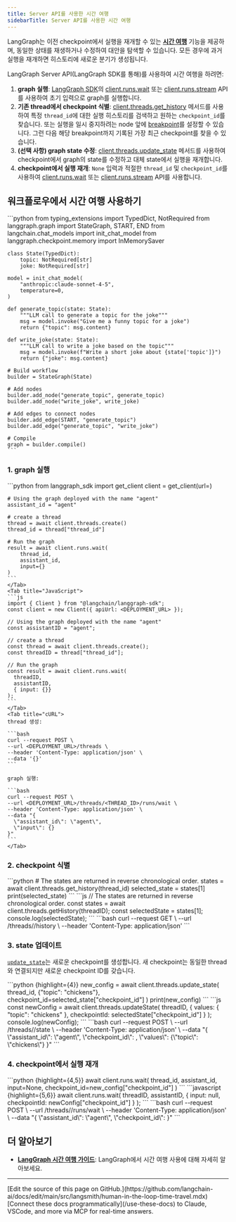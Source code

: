 ```yaml
---
title: Server API를 사용한 시간 여행
sidebarTitle: Server API를 사용한 시간 여행
---
```


LangGraph는 이전 checkpoint에서 실행을 재개할 수 있는 [**시간 여행**](/oss/python/langgraph/use-time-travel) 기능을 제공하며, 동일한 상태를 재생하거나 수정하여 대안을 탐색할 수 있습니다. 모든 경우에 과거 실행을 재개하면 히스토리에 새로운 분기가 생성됩니다.

LangGraph Server API(LangGraph SDK를 통해)를 사용하여 시간 여행을 하려면:

1. **graph 실행**: [LangGraph SDK](/langsmith/langgraph-python-sdk)의 [client.runs.wait](https://reference.langchain.com/python/langsmith/deployment/sdk/#langgraph_sdk.client.RunsClient.wait) 또는 [client.runs.stream](https://reference.langchain.com/python/langsmith/deployment/sdk/#langgraph_sdk.client.RunsClient.stream) API를 사용하여 초기 입력으로 graph를 실행합니다.
2. **기존 thread에서 checkpoint 식별**: [client.threads.get_history](https://reference.langchain.com/python/langsmith/deployment/sdk/#langgraph_sdk.client.ThreadsClient.get_history) 메서드를 사용하여 특정 `thread_id`에 대한 실행 히스토리를 검색하고 원하는 `checkpoint_id`를 찾습니다.
  또는 실행을 일시 중지하려는 node 앞에 [breakpoint](/oss/python/langgraph/interrupts)를 설정할 수 있습니다. 그런 다음 해당 breakpoint까지 기록된 가장 최근 checkpoint를 찾을 수 있습니다.
3. **(선택 사항) graph state 수정**: [client.threads.update_state](https://reference.langchain.com/python/langsmith/deployment/sdk/#langgraph_sdk.client.ThreadsClient.update_state) 메서드를 사용하여 checkpoint에서 graph의 state를 수정하고 대체 state에서 실행을 재개합니다.
4. **checkpoint에서 실행 재개**: `None` 입력과 적절한 `thread_id` 및 `checkpoint_id`를 사용하여 [client.runs.wait](https://reference.langchain.com/python/langsmith/deployment/sdk/#langgraph_sdk.client.RunsClient.wait) 또는 [client.runs.stream](https://reference.langchain.com/python/langsmith/deployment/sdk/#langgraph_sdk.client.RunsClient.stream) API를 사용합니다.

## 워크플로우에서 시간 여행 사용하기

<Accordion title="예제 graph">
    ```python
    from typing_extensions import TypedDict, NotRequired
    from langgraph.graph import StateGraph, START, END
    from langchain.chat_models import init_chat_model
    from langgraph.checkpoint.memory import InMemorySaver

    class State(TypedDict):
        topic: NotRequired[str]
        joke: NotRequired[str]

    model = init_chat_model(
        "anthropic:claude-sonnet-4-5",
        temperature=0,
    )

    def generate_topic(state: State):
        """LLM call to generate a topic for the joke"""
        msg = model.invoke("Give me a funny topic for a joke")
        return {"topic": msg.content}

    def write_joke(state: State):
        """LLM call to write a joke based on the topic"""
        msg = model.invoke(f"Write a short joke about {state['topic']}")
        return {"joke": msg.content}

    # Build workflow
    builder = StateGraph(State)

    # Add nodes
    builder.add_node("generate_topic", generate_topic)
    builder.add_node("write_joke", write_joke)

    # Add edges to connect nodes
    builder.add_edge(START, "generate_topic")
    builder.add_edge("generate_topic", "write_joke")

    # Compile
    graph = builder.compile()
    ```
</Accordion>

### 1. graph 실행

<Tabs>
    <Tab title="Python">
    ```python
    from langgraph_sdk import get_client
    client = get_client(url=<DEPLOYMENT_URL>)

    # Using the graph deployed with the name "agent"
    assistant_id = "agent"

    # create a thread
    thread = await client.threads.create()
    thread_id = thread["thread_id"]

    # Run the graph
    result = await client.runs.wait(
        thread_id,
        assistant_id,
        input={}
    )
    ```
    </Tab>
    <Tab title="JavaScript">
    ```js
    import { Client } from "@langchain/langgraph-sdk";
    const client = new Client({ apiUrl: <DEPLOYMENT_URL> });

    // Using the graph deployed with the name "agent"
    const assistantID = "agent";

    // create a thread
    const thread = await client.threads.create();
    const threadID = thread["thread_id"];

    // Run the graph
    const result = await client.runs.wait(
      threadID,
      assistantID,
      { input: {}}
    );
    ```
    </Tab>
    <Tab title="cURL">
    thread 생성:

    ```bash
    curl --request POST \
    --url <DEPLOYMENT_URL>/threads \
    --header 'Content-Type: application/json' \
    --data '{}'
    ```

    graph 실행:

    ```bash
    curl --request POST \
    --url <DEPLOYMENT_URL>/threads/<THREAD_ID>/runs/wait \
    --header 'Content-Type: application/json' \
    --data "{
      \"assistant_id\": \"agent\",
      \"input\": {}
    }"
    ```
    </Tab>
</Tabs>

### 2. checkpoint 식별

<Tabs>
    <Tab title="Python">
    ```python
    # The states are returned in reverse chronological order.
    states = await client.threads.get_history(thread_id)
    selected_state = states[1]
    print(selected_state)
    ```
    </Tab>
    <Tab title="JavaScript">
    ```js
    // The states are returned in reverse chronological order.
    const states = await client.threads.getHistory(threadID);
    const selectedState = states[1];
    console.log(selectedState);
    ```
    </Tab>
    <Tab title="cURL">
    ```bash
    curl --request GET \
    --url <DEPLOYMENT_URL>/threads/<THREAD_ID>/history \
    --header 'Content-Type: application/json'
    ```
    </Tab>
</Tabs>

<a id="optional"></a>
### 3. state 업데이트

[`update_state`](https://reference.langchain.com/python/langgraph/graphs/#langgraph.graph.state.CompiledStateGraph.update_state)는 새로운 checkpoint를 생성합니다. 새 checkpoint는 동일한 thread와 연결되지만 새로운 checkpoint ID를 갖습니다.

<Tabs>
    <Tab title="Python">
    ```python {highlight={4}}
    new_config = await client.threads.update_state(
        thread_id,
        {"topic": "chickens"},
        checkpoint_id=selected_state["checkpoint_id"]
    )
    print(new_config)
```
    </Tab>
    <Tab title="JavaScript">
    ```js
    const newConfig = await client.threads.updateState(
      threadID,
      {
        values: { "topic": "chickens" },
        checkpointId: selectedState["checkpoint_id"]
      }
    );
    console.log(newConfig);
    ```
    </Tab>
    <Tab title="cURL">
    ```bash
    curl --request POST \
    --url <DEPLOYMENT_URL>/threads/<THREAD_ID>/state \
    --header 'Content-Type: application/json' \
    --data "{
      \"assistant_id\": \"agent\",
      \"checkpoint_id\": <CHECKPOINT_ID>,
      \"values\": {\"topic\": \"chickens\"}
    }"
    ```
    </Tab>
</Tabs>

### 4. checkpoint에서 실행 재개

<Tabs>
    <Tab title="Python">
    ```python {highlight={4,5}}
    await client.runs.wait(
        thread_id,
        assistant_id,
        input=None,
        checkpoint_id=new_config["checkpoint_id"]
    )
```
    </Tab>
    <Tab title="JavaScript">
    ```javascript {highlight={5,6}}
    await client.runs.wait(
      threadID,
      assistantID,
      {
        input: null,
        checkpointId: newConfig["checkpoint_id"]
      }
    );
```
    </Tab>
    <Tab title="cURL">
    ```bash
    curl --request POST \
    --url <DEPLOYMENT_URL>/threads/<THREAD_ID>/runs/wait \
    --header 'Content-Type: application/json' \
    --data "{
      \"assistant_id\": \"agent\",
      \"checkpoint_id\": <CHECKPOINT_ID>
    }"
    ```
    </Tab>
</Tabs>

## 더 알아보기

* [**LangGraph 시간 여행 가이드**](/oss/python/langgraph/use-time-travel): LangGraph에서 시간 여행 사용에 대해 자세히 알아보세요.

---

<Callout icon="pen-to-square" iconType="regular">
    [Edit the source of this page on GitHub.](https://github.com/langchain-ai/docs/edit/main/src/langsmith/human-in-the-loop-time-travel.mdx)
</Callout>
<Tip icon="terminal" iconType="regular">
    [Connect these docs programmatically](/use-these-docs) to Claude, VSCode, and more via MCP for    real-time answers.
</Tip>
